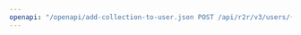 ---
openapi: "/openapi/add-collection-to-user.json POST /api/r2r/v3/users/{id}/collections/{collection_id}"
---
